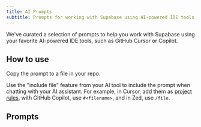 ```yaml
---
title: AI Prompts
subtitle: Prompts for working with Supabase using AI-powered IDE tools
---
```


We've curated a selection of prompts to help you work with Supabase using your favorite AI-powered IDE tools, such as GitHub Cursor or Copilot.

## How to use

Copy the prompt to a file in your repo.

Use the "include file" feature from your AI tool to include the prompt when chatting with your AI assistant. For example, in Cursor, add them as [project rules](https://docs.cursor.com/context/rules-for-ai#project-rules-recommended), with GitHub Copilot, use `#<filename>`, and in Zed, use `/file`.

## Prompts

<AiPromptsIndex />
